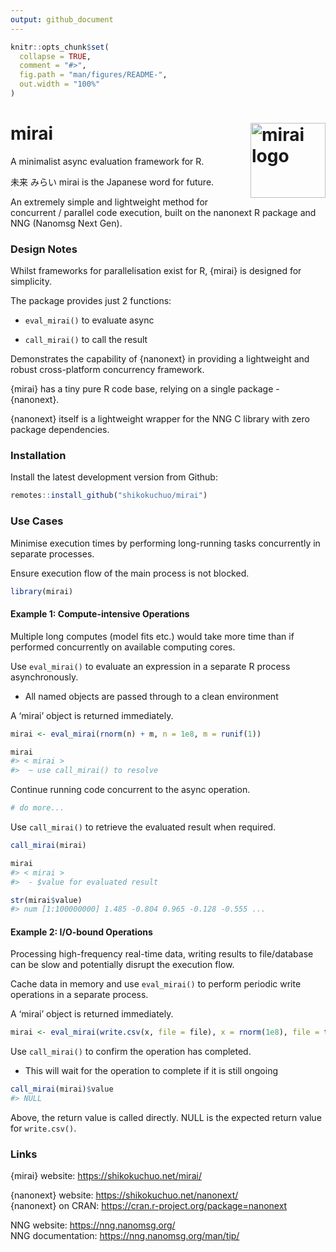 ```yaml
---
output: github_document
---
```


<!-- README.md is generated from README.Rmd. Please edit that file -->

```r
knitr::opts_chunk$set(
  collapse = TRUE,
  comment = "#>",
  fig.path = "man/figures/README-",
  out.width = "100%"
)
```

# mirai <a href="https://shikokuchuo.net/mirai/" alt="mirai"><img src="man/figures/logo.png" alt="mirai logo" align="right" width="120"/></a>

<!-- badges: start -->
<!-- badges: end -->

A minimalist async evaluation framework for R. 

未来 みらい mirai is the Japanese word for future.

An extremely simple and lightweight method for concurrent / parallel code execution, built on the nanonext R package and NNG (Nanomsg Next Gen).

### Design Notes

Whilst frameworks for parallelisation exist for R, {mirai} is designed for simplicity.

The package provides just 2 functions:

 - `eval_mirai()` to evaluate async
 
 - `call_mirai()` to call the result

Demonstrates the capability of {nanonext} in providing a lightweight and robust cross-platform concurrency framework.

{mirai} has a tiny pure R code base, relying on a single package - {nanonext}. 

{nanonext} itself is a lightweight wrapper for the NNG C library with zero package dependencies.

### Installation

Install the latest development version from Github:

```r
remotes::install_github("shikokuchuo/mirai")
```

### Use Cases

Minimise execution times by performing long-running tasks concurrently in separate processes.

Ensure execution flow of the main process is not blocked.

```r
library(mirai)
```

#### Example 1: Compute-intensive Operations

Multiple long computes (model fits etc.) would take more time than if performed concurrently on available computing cores.

Use `eval_mirai()` to evaluate an expression in a separate R process asynchronously.

- All named objects are passed through to a clean environment

A 'mirai' object is returned immediately.

```r
mirai <- eval_mirai(rnorm(n) + m, n = 1e8, m = runif(1))

mirai
#> < mirai >
#>  ~ use call_mirai() to resolve
```

Continue running code concurrent to the async operation.

```r
# do more...
```

Use `call_mirai()` to retrieve the evaluated result when required.

```r
call_mirai(mirai)

mirai
#> < mirai >
#>  - $value for evaluated result

str(mirai$value)
#> num [1:100000000] 1.485 -0.804 0.965 -0.128 -0.555 ...
```

#### Example 2: I/O-bound Operations

Processing high-frequency real-time data, writing results to file/database can be slow and potentially disrupt the execution flow.

Cache data in memory and use `eval_mirai()` to perform periodic write operations in a separate process. 

A 'mirai' object is returned immediately.

```r
mirai <- eval_mirai(write.csv(x, file = file), x = rnorm(1e8), file = tempfile())
```

Use `call_mirai()` to confirm the operation has completed.

- This will wait for the operation to complete if it is still ongoing

```r
call_mirai(mirai)$value
#> NULL

```

Above, the return value is called directly. NULL is the expected return value for `write.csv()`.

### Links

{mirai} website: <https://shikokuchuo.net/mirai/><br />

{nanonext} website: <https://shikokuchuo.net/nanonext/><br />
{nanonext} on CRAN: <https://cran.r-project.org/package=nanonext>

NNG website: <https://nng.nanomsg.org/><br />
NNG documentation: <https://nng.nanomsg.org/man/tip/><br />
